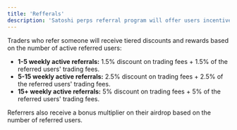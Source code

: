```yaml
---
title: 'Refferals'
description: 'Satoshi perps referral program will offer users incentives to refer their friends!'
---
```


Traders who refer someone will receive tiered discounts and rewards based on the number of active referred users:

- **1-5 weekly active referrals:** 1.5% discount on trading fees + 1.5% of the referred users' trading fees.
- **5-15 weekly active referrals:** 2.5% discount on trading fees + 2.5% of the referred users' trading fees.
- **15+ weekly active referrals:** 5% discount on trading fees + 5% of the referred users' trading fees.

Referrers also receive a bonus multiplier on their airdrop based on the number of referred users.
